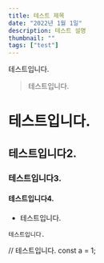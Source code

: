 ```yaml
---
title: 테스트 제목
date: "2022년 1월 1일"
description: 테스트 설명
thumbnail: ""
tags: ["test"]
---
```


테스트입니다.

> 테스트입니다.

# 테스트입니다.

## 테스트입니다2.

### 테스트입니다3.

#### 테스트입니다4.

- 테스트입니다.

`테스트입니다.`

// 테스트입니다.
const a = 1;

